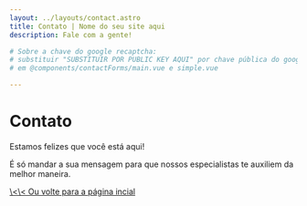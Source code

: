 ```yaml
---
layout: ../layouts/contact.astro
title: Contato | Nome do seu site aqui
description: Fale com a gente!

# Sobre a chave do google recaptcha:
# substituir "SUBSTITUIR POR PUBLIC KEY AQUI" por chave pública do google recaptcha nos componentes de formulário 
# em @components/contactForms/main.vue e simple.vue

---
```


# Contato

Estamos felizes que você está aqui!

É só mandar a sua mensagem para que nossos especialistas te auxiliem da melhor maneira.

<Contato client:load/>

<div class="not-prose text-center font-normal underline mb-8">
    <a href="/" class=""> \<\< Ou volte para a página incial </a>
</div>